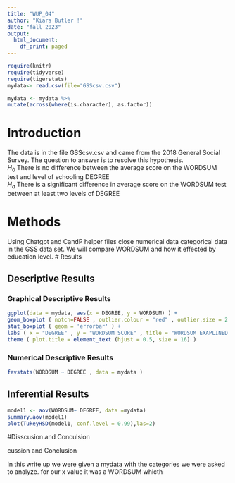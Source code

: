 ```yaml
---
title: "WUP_04"
author: "Kiara Butler !"
date: "fall 2023"
output:
  html_document:
    df_print: paged
---
```


```r
require(knitr)
require(tidyverse)
require(tigerstats)
mydata<- read.csv(file="GSScsv.csv")
```


```r
mydata <- mydata %>%
mutate(across(where(is.character), as.factor))
```
# Introduction

<!--In this section you explain what you are trying to show.  Where did the data come from?  What is the research or other question you are trying to answer?!-->

The data is in the file GSScsv.csv and came from the 2018 General Social Survey.  The question to answer is to resolve this hypothesis.  
$H_0$ There is no difference between the average score on the WORDSUM test and level of schooling DEGREE  
$H_a$ There is a significant difference in average score on the WORDSUM test between at least two levels of DEGREE  

# Methods

<!--Mention that you intend to use chatGPT to the greatest extent possible. Give credit to chatGPT when you use it to create code in your report. Decide on your methods:  use "variable analysis" or other appropriate descriptors.  Make sure to choose at least one graphical method and at least one numerical method.!-->

Using Chatgpt and CandP helper files close numerical data categorical data in the GSS data set. We will compare WORDSUM and how it effected by education level.
# Results

<!--Divide this section into two sub-sections:  One for your descriptive  results and one for your inferential results.!-->

## Descriptive Results

### Graphical Descriptive Results

<!--Graphical results here.  Make sure to show your code.  Provide appropriate labels for axes, giving units if possible, and provide a good title for the graph, too.  Use the graphical results to describe the patterns if any that exist in the data as focused toward the research question!-->



```r
ggplot(data = mydata, aes(x = DEGREE, y = WORDSUM) ) +
geom_boxplot ( notch=FALSE , outlier.colour = "red" , outlier.size = 2 , fill = "darkgray" ) +
stat_boxplot ( geom = 'errorbar' ) +
labs ( x = "DEGREE" , y = "WORDSUM SCORE" , title = "WORDSUM EXAPLINED BY DEGREE" ) +
theme ( plot.title = element_text (hjust = 0.5, size = 16) )
```


### Numerical Descriptive Results


<!--Numerical results go here. Use the numerical results to describe the patterns if any that exist in the data as focused toward the research question!-->

```r
favstats(WORDSUM ~ DEGREE , data = mydata )
```

## Inferential Results

<!--State hypothesis clearly.  Make sure your discussion of the inferential test covers all the aspects that the test output produces, such as test statistic, p-value etc.  Make a decision about the null hypothesis, explain the assumptions on which the selected test/procedure was based, and why the chosen procedure satisfys the assumptions and is appropriate to answer the research question!-->



```r
model1 <- aov(WORDSUM~ DEGREE, data =mydata)
summary.aov(model1)
plot(TukeyHSD(model1, conf.level = 0.99),las=2)
```

#Disscusion and Conculsion 

<!--Discussion and conclusion here. If you found a relationship be sure to consider whether the relationship occurs because one of the variavbles causes the other, or whether they perhasps are related for some other reason. Watch the chapter 6 videos from the GeorgeTown videos collection.!-->cussion and Conclusion

In this write up we were given a mydata with the categories we were asked to analyze. for our x value it was a WORDSUM whicth

